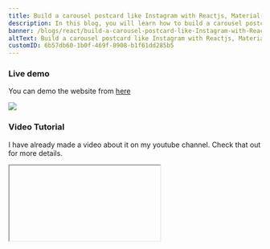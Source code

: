 ```yaml
---
title: Build a carousel postcard like Instagram with Reactjs, Material-UI, and Swiperjs
description: In this blog, you will learn how to build a carousel postcard like instagram with Reactjs, Material-UI, and Swiperjs.
banner: /blogs/react/build-a-carousel-postcard-like-Instagram-with-Reactjs,-Material-UI,-and-Swiperjs/banner.png
altText: Build a carousel postcard like Instagram with Reactjs, Material-UI, and Swiperjs
customID: 6b57db60-1b0f-469f-8908-b1f61dd285b5
---
```


### Live demo

You can demo the website from [here](https://insta-carousel-demo.vercel.app/)

![](https://res.cloudinary.com/practicaldev/image/fetch/s--sXlAWXXh--/c_limit%2Cf_auto%2Cfl_progressive%2Cq_auto%2Cw_880/https://raw.githubusercontent.com/thatanjan/insta-carousel-yt/development/public/Screenshot%2520of%2520the%2520App.png)

### Video Tutorial

I have already made a video about it on my youtube channel. Check that out for more details.

<Iframe videoID='NDyjI7hd4uE ' />

### Note:

The application is built with Material-UI V4. The current version is 5. But don't
worry. You can still use the code. You only need to change the import paths of
components. Everything else will be the same. [ Check their docs for more details.
](https://mui.com/guides/migration-v4/#introduction)

## Setup from scratch

### Create a create-react-app

```bash
npx create-react-app <app>
cd <app>
```

### Install packages

```bash
yarn add @material-ui/core @material-ui/icons swiper
```

## Start from minimal setup

```bash
git clone git@github.com:thatanjan/insta-carousel-yt.git
cd insta-carousel-yt
git fetch
git checkout scratch
```

### Create the container and title of the application

```javascript
// App.js
import Grid from '@material-ui/core/Grid'
import Typography from '@material-ui/core/Typography'

import PostCard from './PostCard'

function App() {
	return (
		<div className='App'>
			<Grid container>
				<Grid
					iem
					xs={12}
					style={{ height: '25vh', display: 'grid', placeItems: 'center' }}
				>
					<Typography variant='h3'>Insta Carousel</Typography>
				</Grid>

				<Grid item container xs={12} justifyContent='center'>
					<Grid item xs={3}>
						<PostCard />{' '}
					</Grid>
				</Grid>
			</Grid>
		</div>
	)
}

export default App
```

![Image description](https://dev-to-uploads.s3.amazonaws.com/uploads/articles/9k9eksz6i88hubrk9qbx.png)

#### Explanation:

- Created a title that will be centered.
- Made a container containing the post card which will take 3grid space out of 12. If you don't about the Material UI grid you can the following video.

<Iframe videoID='MaGD-RMtLFk' />

```javascript
import React from 'react'
import { Swiper, SwiperSlide } from 'swiper/react'
import { makeStyles } from '@material-ui/core/styles'
import Card from '@material-ui/core/Card'
import CardHeader from '@material-ui/core/CardHeader'
import CardMedia from '@material-ui/core/CardMedia'
import CardContent from '@material-ui/core/CardContent'
import CardActions from '@material-ui/core/CardActions'
import Avatar from '@material-ui/core/Avatar'
import IconButton from '@material-ui/core/IconButton'
import Typography from '@material-ui/core/Typography'
import FavoriteIcon from '@material-ui/icons/Favorite'
import ShareIcon from '@material-ui/icons/Share'
import MoreVertIcon from '@material-ui/icons/MoreVert'
import CommentIcon from '@material-ui/icons/Comment'

import SwiperCore, {
	Keyboard,
	Scrollbar,
	Pagination,
	Navigation,
} from 'swiper/core'

import 'swiper/swiper.min.css'
import 'swiper/components/pagination/pagination.min.css'
import 'swiper/components/navigation/navigation.min.css'
import 'swiper/components/scrollbar/scrollbar.min.css'

import avatarImage from './media/postAvatar.jpg'
import ts_1 from './media/carousels/ts_1.jpg'
import ts_2 from './media/carousels/ts_2.jpg'
import ts_3 from './media/carousels/ts_3.jpg'
import ts_4 from './media/carousels/ts_4.jpg'
import ts_5 from './media/carousels/ts_5.jpg'

const useStyles = akeStyles({
	media: {
		height: 0,
		paddingTop: '100%',
	},
	swiperContainer: {
		paddingBottom: '3rem',
		'& .swiper-pagination-bullet': {
			background: 'blue',
		},
		'& .swiper-button-next:after': {
			fontSize: '2rem !important',
		},
		'& .swiper-button-prev:after': {
			fontSize: '2rem !important',
		},
	},
})

SwiperCore.use([Keyboard, Scrollbar, Pagination, Navigation])

const images = [ts_1, ts_2, ts_3, ts_4, ts_5]

const PostCard = () => {
	const { media, swiperContainer } = useStyles()
	return (
		<Card>
			<CardHeader
				avatar={<Avatar src={avatarImage} />}
				title='Just a Carousel'
				subheader={new Date().toDateString()}
				action={
					<IconButton>
						<MoreVertIcon />
					</IconButton>
				}
			/>

			<Swiper
				grabCursor
				keyboard={{ enabled: true }}
				pagination={{ clickable: true }}
				navigation
				loop
				className={swiperContainer}
			>
				{images.map((image, index) => (
					<SwiperSlide key={index}>
						<CardMedia className={media} image={image} />
					</SwiperSlide>
				))}
			</Swiper>

			<CardActions disableSpacing>
				<IconButton>
					<FavoriteIcon />
				</IconButton>
				<IconButton>
					<CommentIcon />
				</IconButton>
				<IconButton>
					<ShareIcon />
				</IconButton>
			</CardActions>

			<CardContent>
				<Typography variant='body2' color='textSecondary' component='p'>
					Adipisicing eaque temporibus elit incidunt obcaecati. Aut eum excepturi id
					aut consequatur ex? Incidunt debitis at consequuntur accusamus rerum
					Tempora veritatis maiores quam molestias aut placeat qui. Iure neque libero
					voluptas aliquid!
				</Typography>
			</CardContent>
		</Card>
	)
}

export default PostCard
```

![](https://res.cloudinary.com/practicaldev/image/fetch/s--sXlAWXXh--/c_limit%2Cf_auto%2Cfl_progressive%2Cq_auto%2Cw_880/https://raw.githubusercontent.com/thatanjan/insta-carousel-yt/development/public/Screenshot%2520of%2520the%2520App.png)

#### Explaination:

- We have used card, cardHeader, and other components from Material UI.
- CardMedia component will have our image. It has a little bit of custom style so that it stays responsive on every screen size and it will always maintain the aspect ratio.
- We have imported `Keyboard, Scrollbar, Pagination, Navigation` modules from Swiperjs. To have navigation, navigation with keyboard and so on.
- We added custom styles to the `Swiper` component to modify the icons of `Swiper` component.

And the project is ready. Please watch the video for more details.
